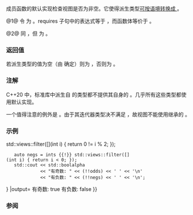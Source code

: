 {{cpp/ranges/view_interface/title|operator bool}}
{{cpp/ranges/view_interface/navbar}}
{{dcl begin}}
{{dcl|num=1|since=c++20|
constexpr explicit operator bool() requires /* 见下文 */;
}}
{{dcl|num=2|since=c++20|
constexpr explicit operator bool() const requires /* 见下文 */;
}}
{{dcl end}}

{{c|operator bool}} 成员函数的默认实现检查视图是否为非空。它使得派生类型[[cpp/language/implicit conversion#按语境转换|可按语境转换成 {{c|bool}}]]。

@1@ 令 {{tt|derived}} 为 {{c|static_cast&lt;D&amp;&gt;(*this)}}。requires 子句中的表达式等于 {{c|requires { ranges::empty(derived); }&lt;!----&gt;}}，而函数体等价于 {{c|return !ranges::empty(derived);}}。

@2@ 同 {{v|1}}，但 {{tt|derived}} 为 {{c|static_cast&lt;const D&amp;&gt;(*this)}}。

===返回值===
若派生类型的值为空（由 {{lc|ranges::empty|std::ranges::empty}} 确定）则为 {{c|false}}，否则为 {{c|true}}。

===注解===
C++20 中，标准库中派生自 {{lc|ranges::view_interface|std::ranges::view_interface}} 的类型都不提供其自身的 {{c|operator bool}}。几乎所有这些类型都使用默认实现。

一个值得注意的例外是 {{lc|ranges::basic_istream_view|std::ranges::basic_istream_view}}。由于其迭代器类型决不满足 {{lconcept|forward_iterator}}，故视图不能使用继承的 {{c|operator bool}}。

===示例===
{{example|code=
#include &lt;array&gt;
#include &lt;iostream&gt;
#include &lt;ranges&gt;

int main()
{
    const std::array ints {0, 1, 2, 3, 4};
    auto odds = ints {{!}} std::views::filter([](int i) { return 0 != i % 2; });
    auto negs = ints {{!}} std::views::filter([](int i) { return i &lt; 0; });
    std::cout &lt;&lt; std::boolalpha
              &lt;&lt; "有奇数: " &lt;&lt; (!!odds) &lt;&lt; ' ' &lt;&lt; '\n'
              &lt;&lt; "有负数: " &lt;&lt; (!!negs) &lt;&lt; ' ' &lt;&lt; '\n';
}
|output=
有奇数: true
有负数: false
}}

===参阅===
{{dsc begin}}
{{dsc inc|cpp/ranges/dsc empty}}
{{dsc inc|cpp/ranges/view_interface/dsc empty}}
{{dsc inc|cpp/iterator/dsc empty}}
{{dsc end}}

{{langlinks|en|es|ja|ru}}